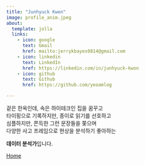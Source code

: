 ```yaml
---
title: "Junhyuck Kwon"
image: profile_anim.jpeg
about: 
  template: jolla
  links:
    - icon: google
      text: Gmail
      href: mailto:jerrykbayes0814@gmail.com
    - icon: linkedin
      text: LinkedIn
      href: https://linkedin.com/in/junhyuck-kwon
    - icon: github
      text: Github
      href: https://github.com/yeoamlog

---
```


<div style="text-align: left;">
겉은 한옥인데, 속은 하이테크인 집을 꿈꾸고  <br>
타이핑으로 기록하지만, 종이로 읽기를 선호하고  <br>
심플하지만, 쫀득한 그런 문장들을 쫒으며  <br>
다양한 사고 프레임으로 현상을 분석하기 좋아하는  <br>
</div> 
**데이터 분석가**입니다.

<a href="index.html" class="fixed-home-btn"> Home</a>

